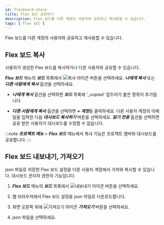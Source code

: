 ```yaml
---
id: flexboard-share
title: Flex 보드 공유하기
description: Flex 보드를 다른 계정의 사용자와 공유하고 재사용할 수 있습니다.
tags: [ Flex 보드 ]
---
```


Flex 보드를 다른 계정의 사용자와 공유하고 재사용할 수 있습니다.

## Flex 보드 복사

사용자가 생성한 Flex 보드를 복사하거나 다른 사용자와 공유할 수 있습니다.

***Flex 보드*** 메뉴의 ***보드*** 목록에서 ![복사 아이콘](/img/ico-copy.svg) 버튼을 선택하세요. ***나에게 복사*** 또는 ***다른 사람에게 복사*** 옵션을 선택하세요.

* ***나에게 복사*** 옵션을 선택하면 ***보드*** 목록에 '_copied' 접두어가 붙은 항목이 추가됩니다.

* ***다른 사람에게 복사*** 옵션을 선택하면 ***+ 계정***을 클릭하세요. 다른 사용자 계정의 이메일을 입력한 다음 ***대시보드 복사하기*** 버튼을 선택하세요. ***읽기 전용*** 옵션을 선택하면 공유 받은 사용자가 대시보드를 수정할 수 없습니다.

:::note
***프로젝트 메뉴*** > ***Flex 보드*** 메뉴에서 복사 기능은 프로젝트 멤버와 대시보드를 공유합니다.
:::

## Flex 보드 내보내기, 가져오기

json 파일로 저장한 Flex 보드 설정을 다른 사용자 계정에서 가져와 복사할 수 있습니다. 대시보드 관리자 권한의 기능입니다.

1. ***Flex 보드*** 메뉴의 ***보드*** 목록에서 ![내보내기 아이콘](/img/ico-export.svg) 버튼을 선택하세요. 

1. 웹 브라우저에서 Flex 보드 설정을 json 파일로 다운로드합니다.

1. 화면 오른쪽 위에 ![가져오기 아이콘](/img/ico-import.svg) ***가져오기*** 버튼을 선택하세요.

1. json 파일을 선택하세요.
